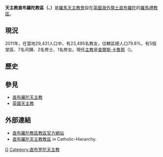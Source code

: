 {{Infobox Roman Catholic diocese
|name=直布罗陀
|jurisdiction=教区
|latin=Dioecesis Gibraltariensis
|image=Cathedral of St Mary the Crowned.JPG
|caption=[[圣母加冕主教座堂|圣母加冕主教座堂]]<br />[[主街_(直布罗陀)|主街 (直布罗陀)]]
|location=[[直布罗陀|直布罗陀]]
|territory=[[直布罗陀|直布罗陀]]
|population=23,495
|rite=[[罗马礼|罗马礼]]
|patron=[[聖伯爾納鐸|聖伯爾納鐸]]<br />[[欧洲圣母|欧洲圣母]]
|province=
|established=1816年1月25日
|cathedral=[[圣母加冕主教座堂|圣母加冕主教座堂]]
|co-cathedral=
|leadership=[[羅馬天主教直布羅陀主教|直布羅陀主教]]
|website=http://www.catholicdiocese.gi
|pope=
|metropolitan=
|ordinary=[[查尔斯·卡鲁那|查尔斯·卡鲁那]]
|auxiliary=
}}
'''天主教直布羅陀教區（{{lang-la|Dioecesis Gibraltariensis}}、{{lang-en|Diocese of Gibraltar}}）'''是[[羅馬天主教會|羅馬天主教會]]設在[[英國海外領土|英國海外領土]][[直布羅陀|直布羅陀]]的[[羅馬禮|羅馬禮]][[教區|教區]]。

==現況==
2011年，在當地29,431人口中，有23,495名教友，估轄區總人口79.8%，有5個堂區、7名司鐸、2名修士、1名修女。現任[[主教|主教]]是[[查爾斯·卡魯那|查爾斯·卡魯那]]（{{lang-en|Charles Caruana}})。

== 歷史 ==

== 參見 ==
* [[直布羅陀天主教|直布羅陀天主教]]
* [[英國天主教|英國天主教]]

== 外部連結 ==
* [https://web.archive.org/web/20061210172042/http://www.catholicdiocese.gi/ 直布羅陀教區教區官方網站]
* [http://www.catholic-hierarchy.org/diocese/dgibr.html 直布羅陀天主教教區]{{Wayback|url=http://www.catholic-hierarchy.org/diocese/dgibr.html |date=20180617065849 }} in Catholic-Hierarchy.

[[Category:欧洲天主教教区|G]]
[[Category:直布罗陀天主教|Category:直布罗陀天主教]]
